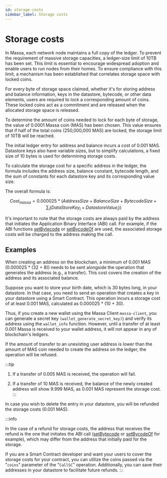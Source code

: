 ```yaml
---
id: storage-costs
sidebar_label: Storage costs
---
```


# Storage costs

In Massa, each network node maintains a full copy of the ledger.
To prevent the requirement of massive storage capacities, a ledger-size limit of 10TB has been set.
This limit is essential to encourage widespread adoption and enable users to run nodes from their homes.
To ensure compliance with this limit, a mechanism has been established that correlates storage space with locked coins.

For every byte of storage space claimed, whether it's for storing address and balance information, keys in the datastore, bytecode, or other data elements,
 users are required to lock a corresponding amount of coins.
These locked coins act as a commitment and are released when the allocated storage space is released.

To determine the amount of coins needed to lock for each byte of storage, the value of 0.0001 Massa coin (MAS) has been chosen.
This value ensures that if half of the total coins (250,000,000 MAS) are locked, the storage limit of 10TB will be reached.

The initial ledger entry for address and balance incurs a cost of 0.001 MAS.
Datastore keys also have variable sizes, but to simplify calculations, a fixed size of 10 bytes is used for determining storage costs.

To calculate the storage cost for a specific address in the ledger, the formula includes the address size, balance constant, bytecode length, 
and the sum of constants for each datastore key and its corresponding value size.

The overall formula is:

$$
Cost_{massa} = 0.000025 * (AddressSize + BalanceSize + BytecodeSize + \sum_i (DataStoreKey_i + DatastoreValue_i))
$$

It's important to note that the storage costs are always paid by the address that initiates the Application Binary Interface (ABI) call.
For example, if the ABI functions [setBytecode](https://as-sdk.docs.massa.net/functions/setBytecode.html) or [setBycodeOf](https://as-sdk.docs.massa.net/functions/setBytecodeOf.html) are used,
the associated storage costs will be charged to the address making the call.


## Examples
When creating an address on the blockchain, a minimum of 0.001 MAS (0.000025 * (32 + 8)) needs to be sent alongside the operation that generates the address (e.g., a transfer).
This cost covers the creation of the address and its associated balance.


Suppose you want to store your birth date, which is 30 bytes long, in your datastore.
In that case, you need to send an operation that creates a key in your datastore using a Smart Contract.
This operation incurs a storage cost of at least 0.001 MAS, calculated as 0.000025 * (10 + 30).

Thus, if you create a new wallet using the Massa Client `massa-client`, you can generate a secret key `(wallet_generate_secret_key)`) and verify its address using the `wallet_info` function.
However, until a transfer of at least 0.001 Massa is received to your wallet address, it will not appear in any of blockchain's ledgers.

If the amount of transfer to an unexisting user address is lower than the amount of MAS coin needed to create the address on the ledger, the operation will be refused.


:::tip
1. If a transfer of 0.005 MAS is received, the operation will fail.

2. If a transfer of 10 MAS is received, the balance of the newly created address will show 9.999 MAS, as 0.001 MAS represent the storage cost.
:::

In case you wish to delete the entry in your datastore, you will be refunded the storage costs (0.001 MAS).

:::info

In the case of a refund for storage costs, the address that receives the refund is the one that initiates the ABI call 
([setBytecode](https://as-sdk.docs.massa.net/functions/setBytecode.html) or [setBycodeOf](https://as-sdk.docs.massa.net/functions/setBytecodeOf.html) for example),
 which may differ from the address that initially paid for the storage.

If you are a Smart Contract developer and want your users to cover the storage costs for your contract, you can utilize the coins passed via the "`coins`" parameter of the "`CallSC`" operation.
Additionally, you can save their addresses in your datastore to facilitate future refunds.
:::

